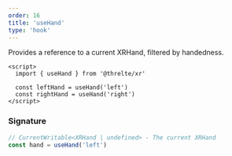 ```yaml
---
order: 16
title: 'useHand'
type: 'hook'
---
```


Provides a reference to a current XRHand, filtered by handedness.

```svelte
<script>
  import { useHand } from '@threlte/xr'

  const leftHand = useHand('left')
  const rightHand = useHand('right')
</script>
```

### Signature

```ts
// CurrentWritable<XRHand | undefined> - The current XRHand
const hand = useHand('left')
```
